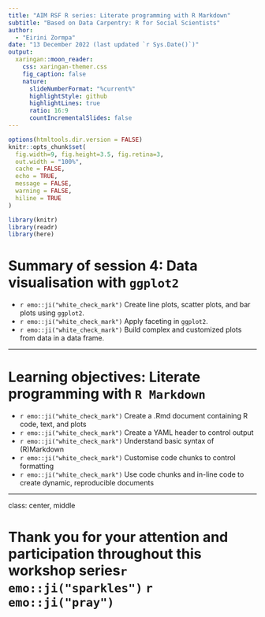 ```yaml
---
title: "AIM RSF R series: Literate programming with R Markdown"
subtitle: "Based on Data Carpentry: R for Social Scientists"  
author: 
  - "Eirini Zormpa"
date: "13 December 2022 (last updated `r Sys.Date()`)"
output:
  xaringan::moon_reader:
    css: xaringan-themer.css
    fig_caption: false
    nature:
      slideNumberFormat: "%current%"
      highlightStyle: github
      highlightLines: true
      ratio: 16:9
      countIncrementalSlides: false
---
```


```r
options(htmltools.dir.version = FALSE)
knitr::opts_chunk$set(
  fig.width=9, fig.height=3.5, fig.retina=3,
  out.width = "100%",
  cache = FALSE,
  echo = TRUE,
  message = FALSE, 
  warning = FALSE,
  hiline = TRUE
)

library(knitr)
library(readr)
library(here)

```

# Summary of session 4: Data visualisation with `ggplot2`

- `r emo::ji("white_check_mark")` Create line plots, scatter plots, and bar plots using `ggplot2`.
- `r emo::ji("white_check_mark")` Apply faceting in `ggplot2`.
- `r emo::ji("white_check_mark")` Build complex and customized plots from data in a data frame.

---

# Learning objectives: Literate programming with `R Markdown`
- `r emo::ji("white_check_mark")` Create a .Rmd document containing R code, text, and plots
- `r emo::ji("white_check_mark")` Create a YAML header to control output
- `r emo::ji("white_check_mark")` Understand basic syntax of (R)Markdown
- `r emo::ji("white_check_mark")` Customise code chunks to control formatting
- `r emo::ji("white_check_mark")` Use code chunks and in-line code to create dynamic, reproducible documents

---
class: center, middle

# Thank you for your attention and participation throughout this workshop series`r emo::ji("sparkles")` `r emo::ji("pray")`

